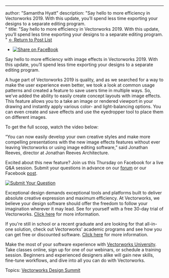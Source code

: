 ---
author: "Samantha Hyatt"
description: "Say hello to more efficiency in Vectorworks 2019. With this update, you’ll spend less time exporting your designs to a separate editing program.  
"
title: "Say hello to more efficiency in Vectorworks 2019. With this update, you’ll spend less time exporting your designs to a separate editing program.  
" 
[← Return to Post List](../../../net/vectorworks/blog/index.html) 

* [![Share on FaceBook](https://2659751.fs1.hubspotusercontent-na1.net/hubfs/2659751/michaelDemo/share-FB.png)](https://www.facebook.com/sharer/sharer.php?u=https%3A%2F%2Fblog.vectorworks.net%2Fteaser-tuesday-image-effects-for-vectorworks-2019)

Say hello to more efficiency with image effects in Vectorworks 2019\. With this update, you’ll spend less time exporting your designs to a separate editing program. 

A huge part of Vectorworks 2019 is quality, and as we searched for a way to make the user experience even better, we took a look at common usage patterns and created a feature to save users time in multiple ways. So, we’ve added the ability to easily create concept layouts with image effects. This feature allows you to a take an image or rendered viewport in your drawing and instantly apply various color- and light-balancing options. You can even create and save effects and use the eyedropper tool to place them on different images.

To get the full scoop, watch the video below:

“You can now easily develop your own creative styles and make more compelling presentations with the new image effects features without ever leaving Vectorworks or using image editing software,” said Jonathan Reeves, director at Jonathan Reeves Architecture.

Excited about this new feature? Join us this Thursday on Facebook for a live Q&A session. Submit your questions in advance on our [forum](https://forum.vectorworks.net/index.php?/topic/57917-teaser-tuesday-image-effects-vectorworks-2019/?utm%5Fcampaign=blog&utm%5Fsource=intext&utm%5Fmedium=planetvectorworks&utm%5Fcontent=teasertuesday082118) or our Facebook [post](https://business.facebook.com/Vectorworks/videos/2026213124159524/).

[![Submit Your Question](https://no-cache.hubspot.com/cta/default/3018241/36ee56bf-6326-41fa-aed6-69ed29def390.png)](https://cta-redirect.hubspot.com/cta/redirect/3018241/36ee56bf-6326-41fa-aed6-69ed29def390) 

Exceptional design demands exceptional tools and platforms built to deliver absolute creative expression and maximum efficiency. At Vectorworks, we believe your design software should offer the freedom to follow your imagination wherever it may lead. See for yourself with a free 30-day trial of Vectorworks. [Click here](https://www.vectorworks.net/trial/form) for more information.

If you're still in school or a recent graduate and are looking for that all-in-one solution, check out Vectorworks' academic programs and see how you can get free or discounted software. [Click here](https://www.vectorworks.net/en-US/education) for more information.

Make the most of your software experience with [Vectorworks University](https://university.vectorworks.net/). Take classes online, sign up for one of our webinars, or schedule a training session. Beginners and experienced designers alike will gain new skills, fine-tune workflows, and dive into all you can do with Vectorworks. 

 Topics: [Vectorworks Design Summit](https://blog.vectorworks.net/topic/vectorworks-design-summit) 

 